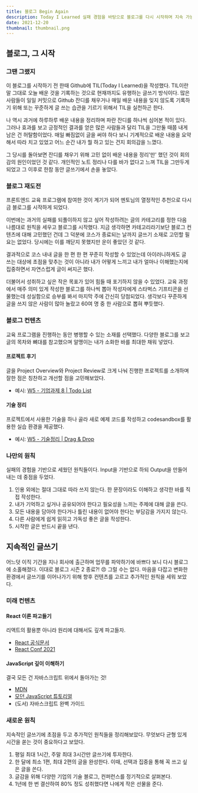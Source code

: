 ```yaml
---
title: 블로그 Begin Again
description: Today I Learned 실패 경험을 바탕으로 블로그를 다시 시작하며 지속 가능한 글쓰기를 위해 세운 원칙들을 공유합니다.
date: 2021-12-20
thumbnail: thumbnail.png
---
```


## 블로그, 그 시작

### 그땐 그랬지

이 블로그를 시작하기 전 한때 Github에 TIL(Today I Learned)을 작성했다. TIL이란 말 그대로 오늘 배운 것을 기록하는 것으로 현재까지도 유행하는 글쓰기 방식이다. 많은 사람들이 일일 커밋으로 Github 잔디를 채우거나 매일 배운 내용을 잊지 않도록 기록하기 위해 또는 꾸준하게 글 쓰는 습관을 기르기 위해서 TIL을 실천하곤 한다.

나 역시 과거에 하루하루 배운 내용을 정리하며 파란 잔디를 하나씩 심어본 적이 있다. 그러나 효과를 보고 긍정적인 결과를 얻은 많은 사람들과 달리 TIL을 그만둘 때쯤 내게 남은 건 허탈함이었다. 매일 빠짐없이 글을 써야 하다 보니 기계적으로 배운 내용을 요약해서 따라 치고 있었고 어느 순간 내가 뭘 하고 있는 건지 회의감을 느꼈다.

그 당시를 돌아보면 잔디를 채우기 위해 고민 없이 배운 내용을 정리'만' 했던 것이 회의감의 원인이었던 것 같다. 개인적인 노트 정리나 다를 바가 없다고 느껴 TIL을 그만두게 되었고 그 이후로 한참 동안 글쓰기에서 손을 놓았다.

### 블로그 재도전

프론트엔드 교육 프로그램에 참여한 것이 계기가 되어 멘토님의 열정적인 추천으로 다시금 블로그를 시작하게 되었다.

이번에는 과거의 실패를 되풀이하지 않고 싶어 작성하려는 글의 카테고리를 정한 다음 나름대로 원칙을 세우고 블로그를 시작했다. 지금 생각하면 카테고리라기보단 블로그 컨텐츠에 대해 고민했던 건데 그 덕분에 코스가 종료되는 날까지 글쓰기 소재로 고민할 필요는 없었다. 당시에는 이를 깨닫지 못했지만 운이 좋았던 것 같다.

결과적으로 코스 내내 글을 한 편 한 편 꾸준히 작성할 수 있었는데 아이러니하게도 글 쓰는 대상에 초점을 맞추는 것이 아니라 내가 어떻게 느끼고 내가 얼마나 이해했는지에 집중하면서 자연스럽게 글이 써지곤 했다.

더불어서 성취하고 싶은 작은 목표가 있어 힘들 때 포기하지 않을 수 있었다. 교육 과정에서 매주 의미 있게 작성한 블로그를 하나씩 뽑아 작성자에게 스타벅스 기프티콘을 선물했는데 성실함으로 승부를 봐서 마지막 주에 간신히 당첨되었다. 생각보다 꾸준하게 글을 쓰지 않은 사람이 많아 놀랐고 60여 명 중 한 사람으로 뽑혀 뿌듯했다.

### 블로그 컨텐츠

교육 프로그램을 진행하는 동안 병행할 수 있는 소재를 선택했다. 다양한 블로그를 보고 글의 목차와 뼈대를 참고했으며 알맹이는 내가 소화한 바를 최대한 채워 넣었다.

#### 프로젝트 후기

글을 Project Overview와 Project Review로 크게 나눠 진행한 프로젝트를 소개하며 잘한 점은 칭찬하고 개선할 점을 고민해보았다.

- 예시: [W5 - 기업과제 8 | Todo List](https://velog.io/@yisu-kim/pre-onboarding-assignment-8)

#### 기술 정리

프로젝트에서 사용한 기술을 하나 골라 새로 예제 코드를 작성하고 codesandbox를 활용한 실습 환경을 제공했다.

- 예시: [W5 - 기술정리 | Drag & Drop](https://velog.io/@yisu-kim/drag-and-drop)

### 나만의 원칙

실패의 경험을 기반으로 세웠던 원칙들이다. Input을 기반으로 하되 Output을 만들어 내는 데 중점을 두었다.

1. 인용 외에는 절대 그대로 따라 쓰지 않는다. 한 문장이라도 이해하고 생각한 바를 직접 작성한다.
2. 내가 기억하고 싶거나 공유되어야 한다고 필요성을 느끼는 주제에 대해 글을 쓴다.
3. 모든 내용을 담아야 한다거나 틀린 내용이 없어야 한다는 부담감을 가지지 않는다.
4. 다른 사람에게 쉽게 읽히고 가독성 좋은 글을 작성한다.
5. 시작한 글은 반드시 끝을 낸다.

## 지속적인 글쓰기

어느덧 이직 기간을 지나 회사에 출근하며 업무를 파악하기에 바쁘다 보니 다시 블로그에 소홀해졌다. 이대로 블로그 시즌 2 종료?! 😠 그럴 수는 없다. 마음을 다잡고 변화한 환경에서 글쓰기를 이어나가기 위해 향후 컨텐츠를 고르고 추가적인 원칙을 세워 보았다.

### 미래 컨텐츠

#### React 이론 파고들기

리액트의 활용뿐 아니라 원리에 대해서도 깊게 파고들자.

- [React 공식문서](https://reactjs.org/)
- [React Conf 2021](https://www.youtube.com/watch?v=FZ0cG47msEk&list=PLNG_1j3cPCaZZ7etkzWA7JfdmKWT0pMsa)

#### JavaScript 깊이 이해하기

결국 모든 건 자바스크립트 위에서 돌아가는 것!

- [MDN](https://developer.mozilla.org/ko/docs/Web/JavaScript)
- [모던 JavaScript 튜토리얼](https://ko.javascript.info/)
- (도서) 자바스크립트 완벽 가이드

### 새로운 원칙

지속적인 글쓰기에 초점을 두고 추가적인 원칙들을 정리해보았다. 무엇보다 균형 있게 시간을 쏟는 것이 중요하다고 보았다.

1. 평일 최대 1시간, 주말 최대 3시간만 글쓰기에 투자한다.
2. 한 달에 최소 1편, 최대 2편의 글을 완성한다. 이때, 선택과 집중을 통해 꼭 쓰고 싶은 글을 쓴다.
3. 글감을 위해 다양한 기업의 기술 블로그, 컨퍼런스를 정기적으로 살펴본다.
4. 1년에 한 번 결산하여 80% 정도 성취했다면 나에게 작은 선물을 준다.
